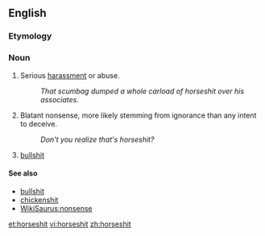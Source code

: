 ==English==

===Etymology===
{{compound|horse|shit}}

===Noun===
{{en-noun|-}}

# {{vulgar|slang}} Serious [[harassment]] or abuse.
#:''That scumbag dumped a whole carload of horseshit over his associates.''
# {{vulgar|slang}} Blatant nonsense, more likely stemming from ignorance than any intent to deceive.
#: ''Don't you realize that's horseshit?''
# {{vulgar|slang}} [[bullshit]]

====See also====
*[[bullshit]]
*[[chickenshit]]
*[[WikiSaurus:nonsense]]

[[et:horseshit]]
[[vi:horseshit]]
[[zh:horseshit]]